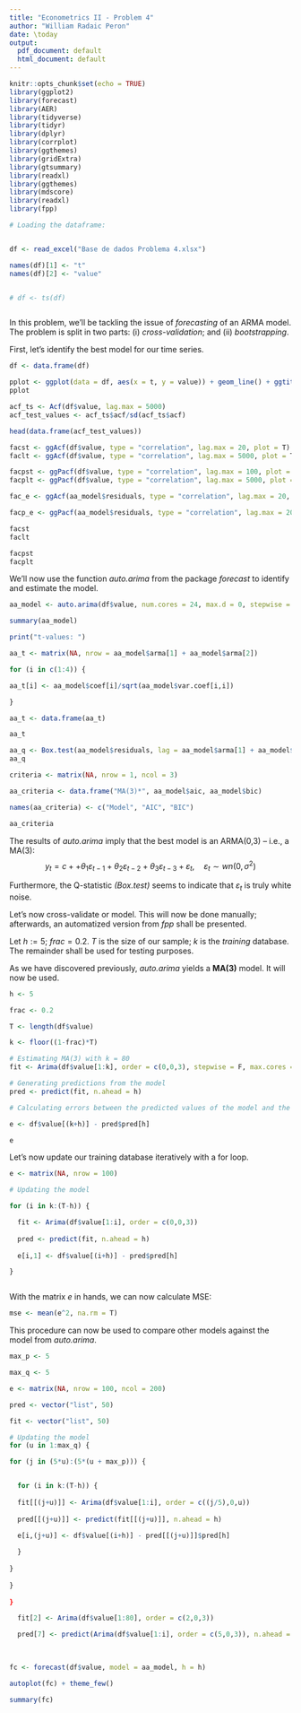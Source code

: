 ```yaml
---
title: "Econometrics II - Problem 4"
author: "William Radaic Peron"
date: \today
output:
  pdf_document: default
  html_document: default
---
```


```r
knitr::opts_chunk$set(echo = TRUE)
library(ggplot2)
library(forecast)
library(AER)
library(tidyverse)
library(tidyr)
library(dplyr)
library(corrplot)
library(ggthemes)
library(gridExtra)
library(gtsummary)
library(readxl)
library(ggthemes)
library(mdscore)
library(readxl)
library(fpp)
```


```r

# Loading the dataframe:


df <- read_excel("Base de dados Problema 4.xlsx")

names(df)[1] <- "t"
names(df)[2] <- "value"


# df <- ts(df)



```

In this problem, we'll be tackling the issue of *forecasting* of an ARMA model. The problem is split in two parts: (i) *cross-validation*; and (ii) *bootstrapping*.

\section{Identification and estimation}

First, let's identify the best model for our time series.


``` r

df <- data.frame(df)

pplot <- ggplot(data = df, aes(x = t, y = value)) + geom_line() + ggtitle("Time series plot") + theme_few()
pplot 

acf_ts <- Acf(df$value, lag.max = 5000)
acf_test_values <- acf_ts$acf/sd(acf_ts$acf)

head(data.frame(acf_test_values))

facst <- ggAcf(df$value, type = "correlation", lag.max = 20, plot = T) + theme_few()
faclt <- ggAcf(df$value, type = "correlation", lag.max = 5000, plot = T) + theme_few()

facpst <- ggPacf(df$value, type = "correlation", lag.max = 100, plot = T) + theme_few()
facplt <- ggPacf(df$value, type = "correlation", lag.max = 5000, plot = T) + theme_few()

fac_e <- ggAcf(aa_model$residuals, type = "correlation", lag.max = 20, plot = T) + theme_few()

facp_e <- ggPacf(aa_model$residuals, type = "correlation", lag.max = 20, plot = T) + theme_few()

facst
faclt

facpst
facplt

```


We'll now use the function *auto.arima* from the package *forecast* to identify and estimate the model.

``` r


aa_model <- auto.arima(df$value, num.cores = 24, max.d = 0, stepwise = F)

summary(aa_model)

print("t-values: ")

aa_t <- matrix(NA, nrow = aa_model$arma[1] + aa_model$arma[2])

for (i in c(1:4)) { 

aa_t[i] <- aa_model$coef[i]/sqrt(aa_model$var.coef[i,i])

}

aa_t <- data.frame(aa_t)

aa_t

aa_q <- Box.test(aa_model$residuals, lag = aa_model$arma[1] + aa_model$arma[2])
aa_q

criteria <- matrix(NA, nrow = 1, ncol = 3)

aa_criteria <- data.frame("MA(3)*", aa_model$aic, aa_model$bic)

names(aa_criteria) <- c("Model", "AIC", "BIC")

aa_criteria

```

The results of *auto.arima* imply that the best model is an ARMA(0,3) -- i.e., a MA(3): 
$$ y_t = c +  + \theta_1 \varepsilon_{t-1} + \theta_2 \varepsilon_{t-2}+ \theta_3 \varepsilon_{t-3} + \varepsilon_t, \hspace{1em} \varepsilon_t \sim wn(0, \sigma^2)$$

Furthermore, the Q-statistic *(Box.test)* seems to indicate that $\varepsilon_t$ is truly white noise.

\section{Cross-validation}

Let's now cross-validate or model. This will now be done manually; afterwards, an automatized version from *fpp* shall be presented.

Let $h := 5$; $frac = 0.2$. $T$ is the size of our sample; $k$ is the *training* database. The remainder shall be used for testing purposes. 

As we have discovered previously, *auto.arima* yields a **MA(3)** model. It will now be used.

``` r

h <- 5

frac <- 0.2

T <- length(df$value)

k <- floor((1-frac)*T)

# Estimating MA(3) with k = 80
fit <- Arima(df$value[1:k], order = c(0,0,3), stepwise = F, max.cores = 24)

# Generating predictions from the model
pred <- predict(fit, n.ahead = h)

# Calculating errors between the predicted values of the model and the actual values of the testing database

e <- df$value[(k+h)] - pred$pred[h]

e
```

Let's now update our training database iteratively with a for loop.

``` r

e <- matrix(NA, nrow = 100)

# Updating the model

for (i in k:(T-h)) {

  fit <- Arima(df$value[1:i], order = c(0,0,3))
  
  pred <- predict(fit, n.ahead = h)
  
  e[i,1] <- df$value[(i+h)] - pred$pred[h]

}



```

With the matrix *e* in hands, we can now calculate MSE:

``` r

mse <- mean(e^2, na.rm = T)


```

This procedure can now be used to compare other models against the model from *auto.arima*.

``` r

max_p <- 5

max_q <- 5

e <- matrix(NA, nrow = 100, ncol = 200)

pred <- vector("list", 50)

fit <- vector("list", 50)

# Updating the model
for (u in 1:max_q) {

for (j in (5*u):(5*(u + max_p))) { 


  for (i in k:(T-h)) {
  
  fit[[(j+u)]] <- Arima(df$value[1:i], order = c((j/5),0,u))
  
  pred[[(j+u)]] <- predict(fit[[(j+u)]], n.ahead = h)
  
  e[i,(j+u)] <- df$value[(i+h)] - pred[[(j+u)]]$pred[h]

  }
  
}
  
}
  
}

  fit[2] <- Arima(df$value[1:80], order = c(2,0,3))

  pred[7] <- predict(Arima(df$value[1:i], order = c(5,0,3)), n.ahead = h)
  
  
```






``` r

fc <- forecast(df$value, model = aa_model, h = h)

autoplot(fc) + theme_few()

summary(fc)


```